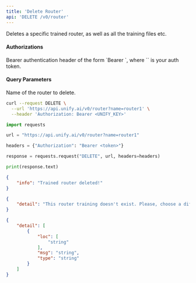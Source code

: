 ```yaml
---
title: 'Delete Router'
api: 'DELETE /v0/router'
---
```

Deletes a specific trained router, as well as all the training files etc.

#### Authorizations

<ParamField header="Authorization" type="string" required="true">
  Bearer authentication header of the form `Bearer <token>`, where `<token>` is your auth token.
</ParamField>

#### Query Parameters

<ParamField query="name" type="string" required="true">
Name of the router to delete.
</ParamField>

<RequestExample>

```bash cURL
curl --request DELETE \
  --url 'https://api.unify.ai/v0/router?name=router1' \
  --header 'Authorization: Bearer <UNIFY_KEY>'
```

```python Python
import requests

url = "https://api.unify.ai/v0/router?name=router1"

headers = {"Authorization": "Bearer <token>"}

response = requests.request("DELETE", url, headers=headers)

print(response.text)
```

</RequestExample>
<ResponseExample>

```json 200
{
    "info": "Trained router deleted!"
}
```

```json 400
{
    "detail": "This router training doesn't exist. Please, choose a different one or trigger the training first."
}
```

```json 422
{
    "detail": [
        {
            "loc": [
                "string"
            ],
            "msg": "string",
            "type": "string"
        }
    ]
}
```

</ResponseExample>
